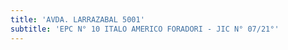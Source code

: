 ```yaml
---
title: 'AVDA. LARRAZABAL 5001'
subtitle: 'EPC N° 10 ITALO AMERICO FORADORI - JIC N° 07/21°'
---
```


#
